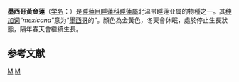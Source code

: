 {{Speciesbox
| image = Nymphaeamexicana.jpg
| image_caption = 墨西哥黃金蓮
| display_parents=2
| genus =Nymphaea sect. Xanthantha
| species = mexicana
| authority = [[Zucc.|Zucc.]], 1831
| synonyms_ref ={{r|theplantlist}}
| synonyms ={{collapsible list|bullets=yes|title=
 |''Castalia mexicana''<br>{{small|(Zucc.) [[J.M.Coult.|J.M.Coult.]], 1891}}
 |''Leuconymphaea mexicana''<br>{{small|[[Kuntze|Kuntze]], 1891}}
 |''Nymphaea flava''<br>{{small|[[Leitn.|Leitn.]]}}
 }}
}}
'''墨西哥黃金蓮'''（[[学名|学名]]：{{lang|la|''Nymphaea mexicana''}}）是[[睡蓮目|睡蓮目]][[睡蓮科|睡蓮科]][[睡蓮屬|睡蓮屬]]北温带睡莲亚属的物種之一。其[[种加词|种加词]]“''mexicana''”意为“[[墨西哥|墨西哥]]的”。顏色為金黃色，冬天會休眠，處於停止生長狀態，隔年春天會繼續生長。{{r|GRIN}}

==参考文献==
{{reflist|refs=
<ref name="theplantlist">[http://www.theplantlist.org/tpl1.1/record/kew-2384423 ''Nymphaea mexicana'' Zucc.] {{Wayback|url=http://www.theplantlist.org/tpl1.1/record/kew-2384423 |date=20211216232038 }}. In: ''The Plant List'' (2013). Version 1.1. Published on the Internet; http://www.theplantlist.org/ {{Wayback|url=http://www.theplantlist.org/ |date=20190523171514 }} [2016-6-27].</ref>
<ref name="GRIN">{{cite web |url=http://www.ars-grin.gov/cgi-bin/npgs/html/taxon.pl?25439 |title=''Nymphaea mexicana'' Zucc. |work=Germplasm Resources Information Network |publisher=United States Department of Agriculture |date=2000-07-31 |accessdate=2010-04-19 |deadurl=yes |archiveurl=https://web.archive.org/web/20081103131328/http://www.ars-grin.gov/cgi-bin/npgs/html/taxon.pl?25439 |archivedate=2008-11-03 }}</ref>
}}

{{commons category|Nymphaea mexicana}}
{{维基物种|Nymphaea mexicana}}
{{Taxonbar|from=Q748322}}

[[Category:睡蓮屬|M]]
[[Category:_1831年描述的植物|M]]


{{plant-stub}}